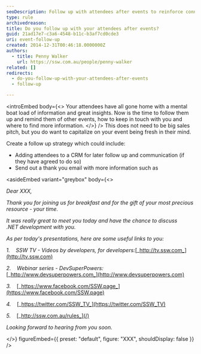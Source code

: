 ```yaml
---
seoDescription: Follow up with attendees after events to reinforce connections and provide valuable resources.
type: rule
archivedreason:
title: Do you follow up with your attendees after events?
guid: 21ad17e7-c3a6-4548-b11c-b3af7cd0cde3
uri: event-follow-up
created: 2014-12-31T00:46:18.0000000Z
authors:
  - title: Penny Walker
    url: https://ssw.com.au/people/penny-walker
related: []
redirects:
  - do-you-follow-up-with-your-attendees-after-events
  - follow-up

---
```


<introEmbed
  body={<>
Your attendees have all gone home with a mental boat load of information and great insights. Now is the time to follow them up and remind them of other events, how to keep in touch with you and where to find more information.
  </>}
/>
This does not need to be big sales pitch, but you do want to capitalize on your event being fresh in their mind.

Create a follow up strategy which could include:

* Adding attendees to a CRM for later follow up and communication (if they have agreed to do so)
* Send out a thank you email with more information such as

<asideEmbed
  variant="greybox"
  body={<>
    
_Dear XXX,_

_Thank you for joining us for breakfast and for the gift of your most precious resource - your time._

_It was really great to meet you today and have the chance to discuss .NET development with you._

_As per today's presentations, here are some useful links to you:_

_1._    _SSW TV - Videos by developers, for developers:_[_http://tv.ssw.com_](http://tv.ssw.com)

_2._    _Webinar series - DevSuperPowers:_[_http://www.devsuperpowers.com_](http://www.devsuperpowers.com)

_3._    [_https://www.facebook.com/SSW.page_](https://www.facebook.com/SSW.page)

_4._    [_https://twitter.com/SSW_TV_](https://twitter.com/SSW_TV)

_5._    [_http://ssw.com.au/rules_](/)

_Looking forward to hearing from you soon._

  </>}
  figureEmbed={{
    preset: "default",
    figure: "XXX",
    shouldDisplay: false
  }}
/>